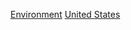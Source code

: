 {{Cat main|美國環境}}

{{Commons cat|Nature of the United States}}

[[Category:美國|Environment]]
[[Category:各國環境|United States]]